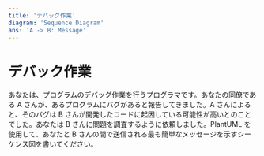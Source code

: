 ```yaml
---
title: 'デバッグ作業'
diagram: 'Sequence Diagram'
ans: 'A -> B: Message'
---
```


# デバック作業

あなたは、プログラムのデバッグ作業を行うプログラマです。あなたの同僚である A さんが、あるプログラムにバグがあると報告してきました。A さんによると、そのバグは B さんが開発したコードに起因している可能性が高いとのことでした。あなたは B さんに問題を調査するように依頼しました。PlantUML を使用して、あなたと B さんの間で送信される最も簡単なメッセージを示すシーケンス図を書いてください。
